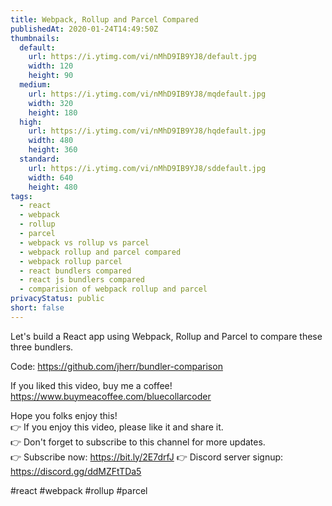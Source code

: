 ```yaml
---
title: Webpack, Rollup and Parcel Compared
publishedAt: 2020-01-24T14:49:50Z
thumbnails:
  default:
    url: https://i.ytimg.com/vi/nMhD9IB9YJ8/default.jpg
    width: 120
    height: 90
  medium:
    url: https://i.ytimg.com/vi/nMhD9IB9YJ8/mqdefault.jpg
    width: 320
    height: 180
  high:
    url: https://i.ytimg.com/vi/nMhD9IB9YJ8/hqdefault.jpg
    width: 480
    height: 360
  standard:
    url: https://i.ytimg.com/vi/nMhD9IB9YJ8/sddefault.jpg
    width: 640
    height: 480
tags:
  - react
  - webpack
  - rollup
  - parcel
  - webpack vs rollup vs parcel
  - webpack rollup and parcel compared
  - webpack rollup parcel
  - react bundlers compared
  - react js bundlers compared
  - comparision of webpack rollup and parcel
privacyStatus: public
short: false
---
```

  
  Let's build a React app using Webpack, Rollup and Parcel to compare these three bundlers.

Code: https://github.com/jherr/bundler-comparison

If you liked this video, buy me a coffee! https://www.buymeacoffee.com/bluecollarcoder

Hope you folks enjoy this!    
👉 If you enjoy this video, please like it and share it.    
👉 Don't forget to subscribe to this channel for more updates.    
👉 Subscribe now: https://bit.ly/2E7drfJ
👉 Discord server signup: https://discord.gg/ddMZFtTDa5

#react #webpack #rollup #parcel
  